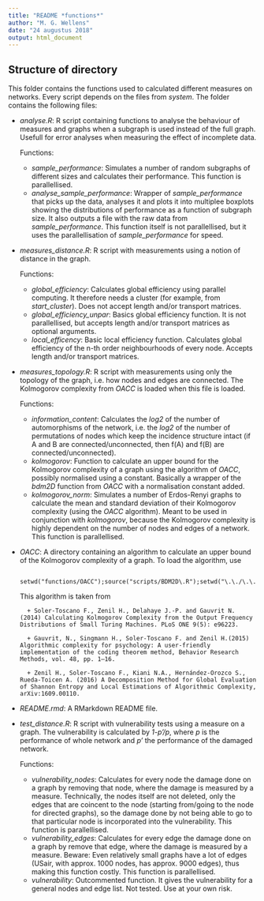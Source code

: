 ```yaml
---
title: "README *functions*"
author: "M. G. Wellens"
date: "24 augustus 2018"
output: html_document
---
```



## Structure of directory
This folder contains the functions used to calculated different measures on networks. Every script depends on the files from *system*. The folder contains the following files:

+ *analyse\.R*: R script containing functions to analyse the behaviour of measures and graphs when a subgraph is used instead of the full graph. Usefull for error analyses when measuring the effect of incomplete data.  

    Functions:
    + *sample\_performance*: Simulates a number of random subgraphs of different sizes and calculates their performance. This function is parallellised.
    + *analyse\_sample\_performance*: Wrapper of *sample_performance* that picks up the data, analyses it and plots it into multiplee boxplots showing the distributions of performance as a function of subgraph size. It also outputs a file with the raw data from *sample\_performance*. This function itself is not parallellised, but it uses the parallellisation of *sample\_performance* for speed.
    
+ *measures\_distance\.R*: R script with measurements using a notion of distance in the graph. 

    Functions:
    + *global\_efficiency*: Calculates global efficiency using parallel computing. It therefore needs a cluster (for example, from *start\_cluster*). Does not accept length and/or transport matrices.
    + *global\_efficiency\_unpar*: Basics global efficiency function. It is not parallellised, but accepts length and/or transport matrices as optional arguments.
    + *local\_efficency*: Basic local efficiency function. Calculates global efficiency of the n-th order neighbourhoods of every node. Accepts length and/or transport matrices.
    
+ *measures\_topology\.R*: R script with measurements using only the topology of the graph, i.e. how nodes and edges are connected. The Kolmogorov complexity from *OACC* is loaded when this file is loaded. 

    Functions: 
    + *information\_content*: Calculates the *log2* of the number of automorphisms of the network, i.e. the *log2* of the number of permutations of nodes which keep the incidence structure intact (if A and B are connected/unconnected, then f(A) and f(B) are connected/unconnected).
    + *kolmogorov*: Function to calculate an upper bound for the Kolmogorov complexity of a graph using the algorithm of *OACC*, possibly normalised using a constant. Basically a wrapper of the *bdm2D* function from *OACC* with a normalisation constant added.
    + *kolmogorov_norm*: Simulates a number of Erdos-Renyi graphs to calculate the mean and standard deviation of their Kolmogorov complexity (using the *OACC* algorithm). Meant to be used in conjunction with *kolmogorov*, because the Kolmogorov complexity is highly dependent on the number of nodes and edges of a network. This function is parallellised.

+ *OACC*: A directory containing an algorithm to calculate an upper bound of the Kolmogorov complexity of a graph. To load the algorithm, use 

        setwd("functions/OACC");source("scripts/BDM2D\.R");setwd("\.\./\.\./"). 
    
    This algorithm is taken from 

        + Soler-Toscano F., Zenil H., Delahaye J.-P. and Gauvrit N. (2014) Calculating Kolmogorov Complexity from the Output Frequency Distributions of Small Turing Machines. PLoS ONE 9(5): e96223.

        + Gauvrit, N., Singmann H., Soler-Toscano F. and Zenil H.(2015) Algorithmic complexity for psychology: A user-friendly implementation of the coding theorem method, Behavior Research Methods, vol. 48, pp. 1–16.

        + Zenil H., Soler-Toscano F., Kiani N.A., Hernández-Orozco S., Rueda-Toicen A. (2016) A Decomposition Method for Global Evaluation of Shannon Entropy and Local Estimations of Algorithmic Complexity, arXiv:1609.00110.

+ *README\.rmd*: A RMarkdown README file.
+ *test\_distance\.R*: R script with vulnerability tests using a measure on a graph. The vulnerability is calculated by *1-p'/p*, where *p* is the performance of whole network and *p'* the performance of the damaged network. 

    Functions:
    + *vulnerability\_nodes*: Calculates for every node the damage done on a graph by removing that node, where the damage is measured by a measure. Technically, the nodes itself are not deleted, only the edges that are coincent to the node (starting from/going to the node for directed graphs), so the damage done by not being able to go to that particular node is incorporated into the vulnerability. This function is parallellised.
    + *vulnerability\_edges*: Calculates for every edge the damage done on a graph by remove that edge, where the damage is measured by a measure. Beware: Even relatively small graphs have a lot of edges (USair, with approx\. 1000 nodes, has approx\. 9000 edges), thus making this function costly. This function is parallellised.
    + *vulnerability*: Outcommented function. It gives the vulnerability for a general nodes and edge list. Not tested. Use at your own risk.